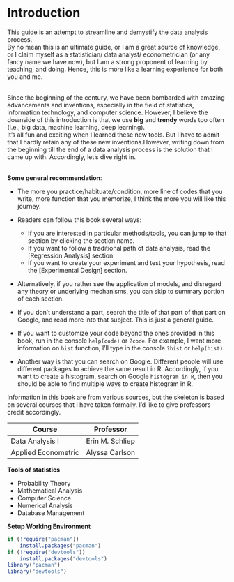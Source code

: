 # Introduction {#intro}

This guide is an attempt to streamline and demystify the data analysis process. \
By no mean this is an ultimate guide, or I am a great source of knowledge, or I claim myself as a statistician/ data analyst/ econometrician (or any fancy name we have now), but I am a strong proponent of learning by teaching, and doing. Hence, this is more like a learning experience for both you and me.  

<br>
Since the beginning of the century, we have been bombarded with amazing advancements and inventions, especially in the field of statistics, information technology, and computer science. However, I believe the downside of this introduction is that we use **big** and **trendy** words too often (i.e., big data, machine learning, deep learning). \
It's all fun and exciting when I learned these new tools. But I have to admit that I hardly retain any of these new inventions.However, writing down from the beginning till the end of a data analysis process is the solution that I came up with. Accordingly, let's dive right in.  

<br>
**Some general recommendation**:  

 * The more you practice/habituate/condition, more line of codes that you write, more function that you memorize, I think the more you will like this journey.    
 * Readers can follow this book several ways:  
    
    + If you are interested in particular methods/tools, you can jump to that section by clicking the section name.  
    + If you want to follow a traditional path of data analysis, read the [Regression Analysis] section.  
    + If you want to create your experiment and test your hypothesis, read the [Experimental Design] section.  
        
 * Alternatively, if you rather see the application of models, and disregard any theory or underlying mechanisms, you can skip to summary portion of each section.
        
        
        
 * If you don't understand a part, search the title of that part of that part on Google, and read more into that subject. This is just a general guide. 
 * If you want to customize your code beyond the ones provided in this book, run in the console `help(code)` or `?code`. For example, I want more information on `hist` function, I'll type in the console `?hist` or `help(hist)`.  
 * Another way is that you can search on Google. Different people will use different packages to achieve the same result in R. Accordingly, if you want to create a histogram, search on Google `histogram in R`, then you should be able to find multiple ways to create histogram in R.




Information in this book are from various sources, but the skeleton is based on several courses that I have taken formally. I'd like to give professors credit accordingly.  

Course | Professor
---|---
Data Analysis I | Erin M. Schliep
Applied Econometric | Alyssa Carlson



**Tools of statistics**

 * Probability Theory  
 * Mathematical Analysis  
 * Computer Science  
 * Numerical Analysis  
 * Database Management  
 
 
**Setup Working Environment**

```r
if (!require("pacman"))
    install.packages("pacman")
if (!require("devtools"))
    install.packages("devtools")
library("pacman")
library("devtools")
```

